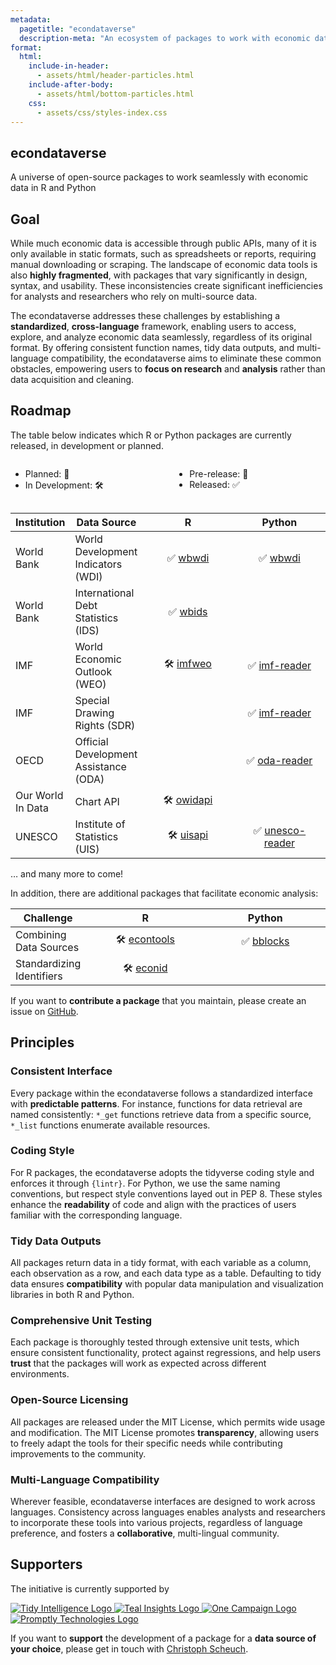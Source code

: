 ```yaml
---
metadata:
  pagetitle: "econdataverse"
  description-meta: "An ecosystem of packages to work with economic data in R and Python."
format: 
  html:
    include-in-header: 
      - assets/html/header-particles.html
    include-after-body: 
      - assets/html/bottom-particles.html
    css:
      - assets/css/styles-index.css
---
```


::: {#particles-js}
::: {#particles-text}
## econdataverse

A universe of open-source packages to work seamlessly with economic data in R and Python

:::
:::

::: {#index-text}
## Goal

While much economic data is accessible through public APIs, many of it is only available in static formats, such as spreadsheets or reports, requiring manual downloading or scraping. The landscape of economic data tools is also **highly fragmented**, with packages that vary significantly in design, syntax, and usability. These inconsistencies create significant inefficiencies for analysts and researchers who rely on multi-source data. 

The econdataverse addresses these challenges by establishing a **standardized**, **cross-language** framework, enabling users to access, explore, and analyze economic data seamlessly, regardless of its original format. By offering consistent function names, tidy data outputs, and multi-language compatibility, the econdataverse aims to eliminate these common obstacles, empowering users to **focus on research** and **analysis** rather than data acquisition and cleaning.

## Roadmap

The table below indicates which R or Python packages are currently released, in development or planned.

:::: {.columns}
::: {.column width="50%"}
- Planned: 📝
- In Development: 🛠️
:::
::: {.column width="50%"}
- Pre-release: 🚀
- Released: ✅
:::
:::: 

:::: {.table-wrapper}
| Institution    | Data Source                         | R                                                        | Python                                                    |
|----------------|-------------------------------------|:--------------------------------------------------------:|:---------------------------------------------------------:|
| World Bank     | World Development Indicators (WDI)  | ✅ [wbwdi](https://github.com/tidy-intelligence/r-wbwdi) | ✅ [wbwdi](https://github.com/tidy-intelligence/py-wbwdi) |
| World Bank     | International Debt Statistics (IDS) | ✅ [wbids](https://github.com/Teal-Insights/r-wbids)     |                                                       |
| IMF | World Economic Outlook (WEO) | 🛠️ [imfweo](https://github.com/Teal-Insights/imfweo) | ✅ [imf-reader](https://pypi.org/project/imf-reader/) |
| IMF | Special Drawing Rights (SDR) |  | ✅ [imf-reader](https://pypi.org/project/imf-reader/) |
| OECD | Official Development Assistance (ODA) | | ✅ [oda-reader](https://github.com/ONEcampaign/oda_reader) |
| Our World In Data | Chart API | 🛠️ [owidapi](https://github.com/tidy-intelligence/r-owidapi) | |
| UNESCO | Institute of Statistics (UIS) | 🛠️ [uisapi](https://github.com/tidy-intelligence/r-uisapi) | ✅ [unesco-reader](https://pypi.org/project/unesco-reader) |
::::

... and many more to come! 

In addition, there are additional packages that facilitate economic analysis: 

Challenge | R                                                        | Python                                                    |
|----------------|:--------------------------------------------------------:|:---------------------------------------------------------:|
| Combining Data Sources | 🛠️ [econtools](https://github.com/tidy-intelligence/r-econtools) | ✅ [bblocks](https://github.com/ONEcampaign/bblocks) |
| Standardizing Identifiers | 🛠️ [econid](https://github.com/Teal-Insights/r-econid) | |

If you want to **contribute a package** that you maintain, please create an issue on [GitHub](https://github.com/tidy-intelligence/econdataverse/issues).

## Principles

### Consistent Interface 

Every package within the econdataverse follows a standardized interface with **predictable patterns**. For instance, functions for data retrieval are named consistently: `*_get` functions retrieve data from a specific source, `*_list` functions enumerate available resources.

### Coding Style

For R packages, the econdataverse adopts the tidyverse coding style and enforces it through `{lintr}`. For Python, we use the same naming conventions, but respect style conventions layed out in PEP 8. These styles enhance the **readability** of code and align with the practices of users familiar with the corresponding language. 

### Tidy Data Outputs

All packages return data in a tidy format, with each variable as a column, each observation as a row, and each data type as a table. Defaulting to tidy data ensures **compatibility** with popular data manipulation and visualization libraries in both R and Python. 

### Comprehensive Unit Testing

Each package is thoroughly tested through extensive unit tests, which ensure consistent functionality, protect against regressions, and help users **trust** that the packages will work as expected across different environments.

### Open-Source Licensing

All packages are released under the MIT License, which permits wide usage and modification. The MIT License promotes **transparency**, allowing users to freely adapt the tools for their specific needs while contributing improvements to the community.

### Multi-Language Compatibility

Wherever feasible, econdataverse interfaces are designed to work across languages. Consistency across languages enables analysts and researchers to incorporate these tools into various projects, regardless of language preference, and fosters a **collaborative**, multi-lingual community.

## Supporters 

The initiative is currently supported by

```{=html}
<div class="sponsor-logos">
  <a href="https://www.tidy-intelligence.com" target="_blank">
    <img src="assets/img/logo-tidy-intelligence.png" alt="Tidy Intelligence Logo" class="logo">
  </a>
  <a href="https://www.tealemery.com/" target="_blank">
    <img src="assets/img/logo-teal-insights.png" alt="Teal Insights Logo" class="logo">
  </a>
  <a href="https://www.one.org/" target="_blank">
    <img src="assets/img/logo-one-campaign.png" alt="One Campaign Logo" class="logo">
  </a>
   <a href="https://promptlytechnologies.com/" target="_blank">
    <img src="assets/img/logo-promptly-technologies.png" alt="Promptly Technologies Logo" class="logo">
  </a>
</div>
```

If you want to **support** the development of a package for a **data source of your choice**, please get in touch with [Christoph Scheuch](https://www.tidy-intelligence.com).

:::
